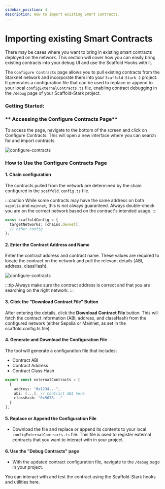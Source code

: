 ```yaml
---
sidebar_position: 4
description: How to import existing Smart Contracts.
---
```


# Importing existing Smart Contracts

There may be cases where you want to bring in existing smart contracts deployed on the network. This section will cover how you can easily bring existing contracts into your debug UI and use the Scaffold Hooks with it.

The `Configure Contracts` page allows you to pull existing contracts from the Starknet network and incorporate them into your `Scaffold-Stark 2` project. It generates a configuration file that can be used to replace or append to your local `configExternalContracts.ts` file, enabling contract debugging in the `/debug` page of your Scaffold-Stark project.

### **Getting Started**:

### ** Accessing the Configure Contracts Page**

To access the page, navigate to the bottom of the screen and click on Configure Contracts. This will open a new interface where you can search for and import contracts.

<img src="/docs/img/configure_contracts.png" alt="configure-contracts" />

### How to Use the Configure Contracts Page

#### 1. Chain configuration

The contracts pulled from the network are determined by the chain configured in the `scaffold.config.ts` file.

:::caution
While some contracts may have the same address on both `sepolia` and `mainnet`, this is not always guaranteed. Always double-check you are on the correct network based on the contract's intended usage.
:::

```ts
const scaffoldConfig = {
  targetNetworks: [chains.devnet],
  // other config
};
```

#### 2. Enter the Contract Address and Name

Enter the contract address and contract name. These values are required to locate the contract on the network and pull the relevant details (ABI, address, classHash).

<img src="/docs/img/configure_contracts_Input.png" alt="configure-contracts" />

:::tip
Always make sure the contract address is correct and that you are searching on the right network.
:::

#### 3. Click the "Download Contract File" Button

After entering the details, click the **Download Contract File** button. This will fetch the contract information (ABI, address, and classHash) from the configured network (either Sepolia or Mainnet, as set in the scaffold.config.ts file).

#### 4. Generate and Download the Configuration File

The tool will generate a configuration file that includes:

- Contract ABI
- Contract Address
- Contract Class Hash

```ts
export const externalContracts = [
  {
    address: "0x1234...",
    abi: [...], // Contract ABI here
    classHash: "0x5678..."
  }
];
```

#### 5. Replace or Append the Configuration File

- Download the file and replace or append its contents to your local `configExternalContracts.ts` file. This file is used to register external contracts that you want to interact with in your project.

#### 6. Use the "Debug Contracts" page

- With the updated contract configuration file, navigate to the `/debug` page in your project.

You can interact with and test the contract using the Scaffold-Stark hooks and utilities here.
